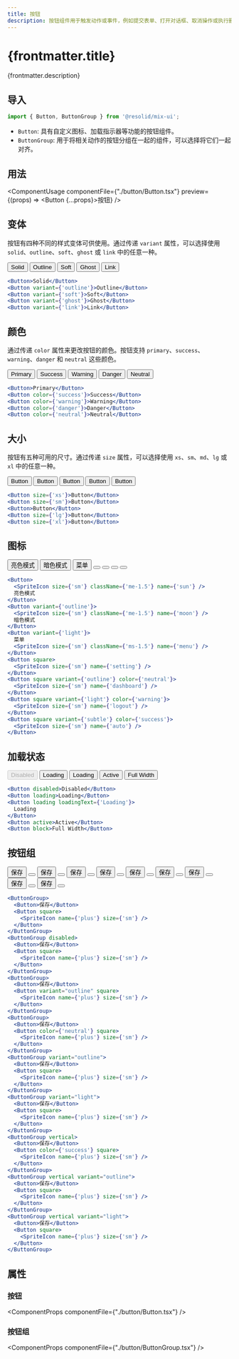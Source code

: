 ```yaml
---
title: 按钮
description: 按钮组件用于触发动作或事件，例如提交表单、打开对话框、取消操作或执行删除操作。
---
```




# {frontmatter.title}

{frontmatter.description}

## 导入

```js
import { Button, ButtonGroup } from '@resolid/mix-ui';
```

- `Button`: 具有自定义图标、加载指示器等功能的按钮组件。
- `ButtonGroup`: 用于将相关动作的按钮分组在一起的组件，可以选择将它们一起对齐。

## 用法

<ComponentUsage componentFile={"./button/Button.tsx"} preview={(props) => <Button {...props}>按钮</Button>} />

## 变体

按钮有四种不同的样式变体可供使用。通过传递 `variant` 属性，可以选择使用 `solid`、`outline`、`soft`、`ghost` 或 `link` 中的任意一种。

<section className={'demo group'}>
  <div
    className={'p-3 not-prose rounded-t border flex flex-row gap-3 items-center overflow-x-auto scrollbar scrollbar-thin'}>
    <Button>Solid</Button>
    <Button variant={'outline'}>Outline</Button>
    <Button variant={'soft'}>Soft</Button>
    <Button variant={'ghost'}>Ghost</Button>
    <Button variant={'link'}>Link</Button>
  </div>

  ```jsx
  <Button>Solid</Button>
  <Button variant={'outline'}>Outline</Button>
  <Button variant={'soft'}>Soft</Button>
  <Button variant={'ghost'}>Ghost</Button>
  <Button variant={'link'}>Link</Button>
  ```
</section>

## 颜色

通过传递 `color` 属性来更改按钮的颜色。按钮支持 `primary`、`success`、`warning`、`danger` 和 `neutral` 这些颜色。

<section className={'demo group'}>
  <div
    className={'p-3 not-prose rounded-t border flex flex-row gap-3 items-center overflow-x-auto scrollbar scrollbar-thin'}>
    <Button>Primary</Button>
    <Button color={'success'}>Success</Button>
    <Button color={'warning'}>Warning</Button>
    <Button color={'danger'}>Danger</Button>
    <Button color={'neutral'}>Neutral</Button>
  </div>

  ```jsx
  <Button>Primary</Button>
  <Button color={'success'}>Success</Button>
  <Button color={'warning'}>Warning</Button>
  <Button color={'danger'}>Danger</Button>
  <Button color={'neutral'}>Neutral</Button>
  ```
</section>

## 大小

按钮有五种可用的尺寸。通过传递 `size` 属性，可以选择使用 `xs`、`sm`、`md`、`lg` 或 `xl` 中的任意一种。

<section className={'demo group'}>
  <div
    className={'p-3 not-prose rounded-t border flex flex-row gap-3 items-center overflow-x-auto scrollbar scrollbar-thin'}>
    <Button size={'xs'}>Button</Button>
    <Button size={'sm'}>Button</Button>
    <Button>Button</Button>
    <Button size={'lg'}>Button</Button>
    <Button size={'xl'}>Button</Button>
  </div>

  ```jsx
  <Button size={'xs'}>Button</Button>
  <Button size={'sm'}>Button</Button>
  <Button>Button</Button>
  <Button size={'lg'}>Button</Button>
  <Button size={'xl'}>Button</Button>
  ```
</section>

## 图标

<section className={'demo group'}>
  <div
    className={'p-3 not-prose rounded-t border flex flex-row gap-3 items-center overflow-x-auto scrollbar scrollbar-thin'}>
    <Button>
      <SpriteIcon size={'sm'} className={'me-1.5'} name={'sun'} />
      亮色模式
    </Button>
    <Button variant={'outline'}>
      <SpriteIcon size={'sm'} className={'me-1.5'} name={'moon'} />
      暗色模式
    </Button>
    <Button variant={'light'}>
      菜单
      <SpriteIcon size={'sm'} className={'ms-1.5'} name={'menu'} />
    </Button>
    <Button square>
      <SpriteIcon size={'sm'} name={'setting'} />
    </Button>
    <Button square variant={'outline'} color={'neutral'}>
      <SpriteIcon size={'sm'} name={'dashboard'} />
    </Button>
    <Button square variant={'light'} color={'warning'}>
      <SpriteIcon size={'sm'} name={'logout'} />
    </Button>
    <Button square variant={'subtle'} color={'success'}>
      <SpriteIcon size={'sm'} name={'auto'} />
    </Button>
  </div>

  ```jsx
  <Button>
    <SpriteIcon size={'sm'} className={'me-1.5'} name={'sun'} />
    亮色模式
  </Button>
  <Button variant={'outline'}>
    <SpriteIcon size={'sm'} className={'me-1.5'} name={'moon'} />
    暗色模式
  </Button>
  <Button variant={'light'}>
    菜单
    <SpriteIcon size={'sm'} className={'ms-1.5'} name={'menu'} />
  </Button>
  <Button square>
    <SpriteIcon size={'sm'} name={'setting'} />
  </Button>
  <Button square variant={'outline'} color={'neutral'}>
    <SpriteIcon size={'sm'} name={'dashboard'} />
  </Button>
  <Button square variant={'light'} color={'warning'}>
    <SpriteIcon size={'sm'} name={'logout'} />
  </Button>
  <Button square variant={'subtle'} color={'success'}>
    <SpriteIcon size={'sm'} name={'auto'} />
  </Button>
  ```
</section>

## 加载状态

<section className={'demo group'}>
  <div
    className={'p-3 not-prose rounded-t border flex flex-row gap-3 items-center overflow-x-auto scrollbar scrollbar-thin'}>
    <Button disabled>Disabled</Button>
    <Button loading>Loading</Button>
    <Button loading loadingText={'Loading'}>
      Loading
    </Button>
    <Button active>Active</Button>
    <Button block>Full Width</Button>
  </div>

  ```jsx
  <Button disabled>Disabled</Button>
  <Button loading>Loading</Button>
  <Button loading loadingText={'Loading'}>
    Loading
  </Button>
  <Button active>Active</Button>
  <Button block>Full Width</Button>
  ```
</section>

## 按钮组

<section className={'demo group'}>
  <div
    className={'p-3 not-prose rounded-t border flex flex-row gap-3 items-center overflow-x-auto scrollbar scrollbar-thin'}>
    <ButtonGroup>
      <Button>保存</Button>
      <Button square>
        <SpriteIcon name={'plus'} size={'sm'} />
      </Button>
    </ButtonGroup>
    <ButtonGroup disabled>
      <Button>保存</Button>
      <Button square>
        <SpriteIcon name={'plus'} size={'sm'} />
      </Button>
    </ButtonGroup>
    <ButtonGroup>
      <Button>保存</Button>
      <Button variant="outline" square>
        <SpriteIcon name={'plus'} size={'sm'} />
      </Button>
    </ButtonGroup>
    <ButtonGroup>
      <Button>保存</Button>
      <Button color={'neutral'} square>
        <SpriteIcon name={'plus'} size={'sm'} />
      </Button>
    </ButtonGroup>
    <ButtonGroup variant="outline">
      <Button>保存</Button>
      <Button square>
        <SpriteIcon name={'plus'} size={'sm'} />
      </Button>
    </ButtonGroup>
    <ButtonGroup variant="light">
      <Button>保存</Button>
      <Button square>
        <SpriteIcon name={'plus'} size={'sm'} />
      </Button>
    </ButtonGroup>
    <ButtonGroup vertical>
      <Button>保存</Button>
      <Button color={'success'} square>
        <SpriteIcon name={'plus'} size={'sm'} />
      </Button>
    </ButtonGroup>
    <ButtonGroup vertical variant="outline">
      <Button>保存</Button>
      <Button square>
        <SpriteIcon name={'plus'} size={'sm'} />
      </Button>
    </ButtonGroup>
    <ButtonGroup vertical variant="light">
      <Button>保存</Button>
      <Button square>
        <SpriteIcon name={'plus'} size={'sm'} />
      </Button>
    </ButtonGroup>
  </div>

  ```jsx
  <ButtonGroup>
    <Button>保存</Button>
    <Button square>
      <SpriteIcon name={'plus'} size={'sm'} />
    </Button>
  </ButtonGroup>
  <ButtonGroup disabled>
    <Button>保存</Button>
    <Button square>
      <SpriteIcon name={'plus'} size={'sm'} />
    </Button>
  </ButtonGroup>
  <ButtonGroup>
    <Button>保存</Button>
    <Button variant="outline" square>
      <SpriteIcon name={'plus'} size={'sm'} />
    </Button>
  </ButtonGroup>
  <ButtonGroup>
    <Button>保存</Button>
    <Button color={'neutral'} square>
      <SpriteIcon name={'plus'} size={'sm'} />
    </Button>
  </ButtonGroup>
  <ButtonGroup variant="outline">
    <Button>保存</Button>
    <Button square>
      <SpriteIcon name={'plus'} size={'sm'} />
    </Button>
  </ButtonGroup>
  <ButtonGroup variant="light">
    <Button>保存</Button>
    <Button square>
      <SpriteIcon name={'plus'} size={'sm'} />
    </Button>
  </ButtonGroup>
  <ButtonGroup vertical>
    <Button>保存</Button>
    <Button color={'success'} square>
      <SpriteIcon name={'plus'} size={'sm'} />
    </Button>
  </ButtonGroup>
  <ButtonGroup vertical variant="outline">
    <Button>保存</Button>
    <Button square>
      <SpriteIcon name={'plus'} size={'sm'} />
    </Button>
  </ButtonGroup>
  <ButtonGroup vertical variant="light">
    <Button>保存</Button>
    <Button square>
      <SpriteIcon name={'plus'} size={'sm'} />
    </Button>
  </ButtonGroup>
  ```

</section>

## 属性

### 按钮
<ComponentProps componentFile={"./button/Button.tsx"} />

### 按钮组
<ComponentProps componentFile={"./button/ButtonGroup.tsx"} />
